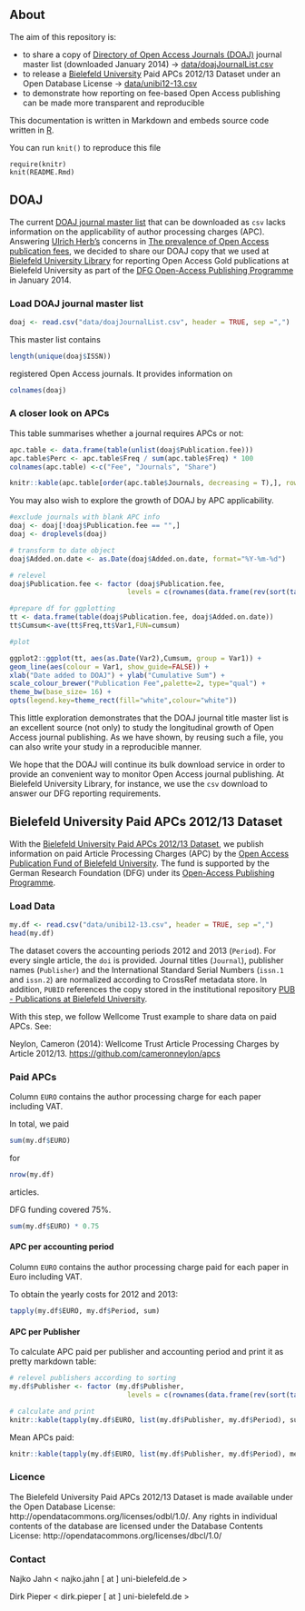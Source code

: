 ## About 

The aim of this repository is:

- to share a copy of [Directory of Open Access Journals (DOAJ)](http://doaj.org/) journal master list (downloaded January 2014) -> [data/doajJournalList.csv](data/doajJournalList.csv)
- to release a [Bielefeld University](http://www.uni-bielefeld.de/) Paid APCs 2012/13 Dataset under an Open Database License -> [data/unibi12-13.csv](data/unibi12-13.csv)
- to demonstrate how reporting on fee-based Open Access publishing can be made more transparent and reproducible

This documentation is written in Markdown and embeds source code written in [R](http://www.r-project.org/).

You can run ```knit()``` to reproduce this file

```
require(knitr)
knit(README.Rmd) 
```

## DOAJ

The current [DOAJ journal master list](http://doaj.org/faq#metadata) that can be downloaded as `csv` lacks information on the applicability of author processing charges (APC). Answering [Ulrich Herb's](https://twitter.com/scinoptica) concerns in [The prevalence of Open Access publication fees](http://www.scinoptica.com/pages/topics/the-prevalence-of-open-access-publication-fees.php), we decided to share our DOAJ copy that we used at [Bielefeld University Library](http://www.ub.uni-bielefeld.de/) for reporting Open Access Gold publications at Bielefeld University as part of the [DFG Open-Access Publishing Programme](http://www.dfg.de/en/research_funding/programmes/infratructure/lis/funding_opportunities/open_access_publishing/index.html) in January 2014.

### Load DOAJ journal master list

```r
doaj <- read.csv("data/doajJournalList.csv", header = TRUE, sep =",")
```
This master list contains

```r
length(unique(doaj$ISSN))
```
registered Open Access journals. It provides information on

```r
colnames(doaj)
```

### A closer look on APCs

This table summarises whether a journal requires APCs or not:

```r
apc.table <- data.frame(table(unlist(doaj$Publication.fee)))
apc.table$Perc <- apc.table$Freq / sum(apc.table$Freq) * 100
colnames(apc.table) <-c("Fee", "Journals", "Share")

knitr::kable(apc.table[order(apc.table$Journals, decreasing = T),], row.names = FALSE, digits = 2)
```

You may also wish to explore the growth of DOAJ by APC applicability.

```r
#exclude journals with blank APC info
doaj <- doaj[!doaj$Publication.fee == "",]
doaj <- droplevels(doaj)

# transform to date object
doaj$Added.on.date <- as.Date(doaj$Added.on.date, format="%Y-%m-%d")

# relevel
doaj$Publication.fee <- factor (doaj$Publication.fee, 
                             levels = c(rownames(data.frame(rev(sort(table(doaj$Publication.fee)))))))

#prepare df for ggplotting
tt <- data.frame(table(doaj$Publication.fee, doaj$Added.on.date))
tt$Cumsum<-ave(tt$Freq,tt$Var1,FUN=cumsum) 

#plot

ggplot2::ggplot(tt, aes(as.Date(Var2),Cumsum, group = Var1)) + 
geom_line(aes(colour = Var1, show_guide=FALSE)) +
xlab("Date added to DOAJ") + ylab("Cumulative Sum") + 
scale_colour_brewer("Publication Fee",palette=2, type="qual") +
theme_bw(base_size= 16) +
opts(legend.key=theme_rect(fill="white",colour="white"))
```

 This little exploration demonstrates that the DOAJ journal title master list is an excellent source (not only) to study the longitudinal growth of Open Access journal publishing. As we have shown, by reusing such a file, you can also write your study in a reproducible manner.

We hope that the DOAJ will continue its bulk download service in order to provide an convenient way to monitor Open Access journal publishing.  At Bielefeld University Library, for instance, we use the `csv` download to answer our DFG reporting requirements. 

## Bielefeld University Paid APCs 2012/13 Dataset

With the [Bielefeld University Paid APCs 2012/13 Dataset](data/unibi12-13.csv), we publish information on paid Article Processing Charges (APC) by the [Open Access Publication Fund of Bielefeld University](http://oa.uni-bielefeld.de/publikationsfonds.html). The fund is supported by the German Research Foundation (DFG) under its [Open-Access Publishing Programme](http://www.dfg.de/en/research_funding/programmes/infrastructure/lis/funding_opportunities/open_access_publishing/index.html).


### Load Data

```r
my.df <- read.csv("data/unibi12-13.csv", header = TRUE, sep =",")
head(my.df)
```

The dataset covers the accounting periods 2012 and 2013 (`Period`). For every single article,  the `doi` is provided. Journal titles (`Journal`), publisher names (`Publisher`) and the International Standard Serial Numbers (`issn.1` and `issn.2`) are normalized according to CrossRef metadata store. In addition, `PUBID` references the copy stored in the institutional repository [PUB - Publications at Bielefeld University](http://pub.uni-bielefeld.de/en).

With this step, we follow Wellcome Trust example to share data on paid APCs. See:

Neylon, Cameron (2014): Wellcome Trust Article Processing Charges by Article 2012/13.
[https://github.com/cameronneylon/apcs](https://github.com/cameronneylon/apcs)


### Paid APCs

Column `EURO` contains the author processing charge  for each paper including VAT. 

In total, we paid

```r
sum(my.df$EURO)
```

for 
```r
nrow(my.df)
```
articles.


DFG funding covered 75%.

```r
sum(my.df$EURO) * 0.75
```

#### APC per accounting period

Column `EURO` contains the author processing charge paid for each paper in Euro including VAT. 

To obtain the yearly costs for 2012 and 2013:

```r
tapply(my.df$EURO, my.df$Period, sum)
```


#### APC per Publisher 

To calculate APC paid per publisher and accounting period  and print it as pretty markdown table:

```r
# relevel publishers according to sorting
my.df$Publisher <- factor (my.df$Publisher, 
                             levels = c(rownames(data.frame(rev(sort(table(my.df$Publisher)))))))

# calculate and print
knitr::kable(tapply(my.df$EURO, list(my.df$Publisher, my.df$Period), sum))
```

Mean APCs paid:

```r
knitr::kable(tapply(my.df$EURO, list(my.df$Publisher, my.df$Period), mean))
```

### Licence

The Bielefeld University Paid APCs 2012/13 Dataset is made available under the Open Database License: http://opendatacommons.org/licenses/odbl/1.0/. Any rights in individual contents of the database are licensed under the Database Contents License: http://opendatacommons.org/licenses/dbcl/1.0/ 

### Contact

Najko Jahn < najko.jahn [ at ] uni-bielefeld.de >

Dirk Pieper < dirk.pieper [ at ] uni-bielefeld.de >